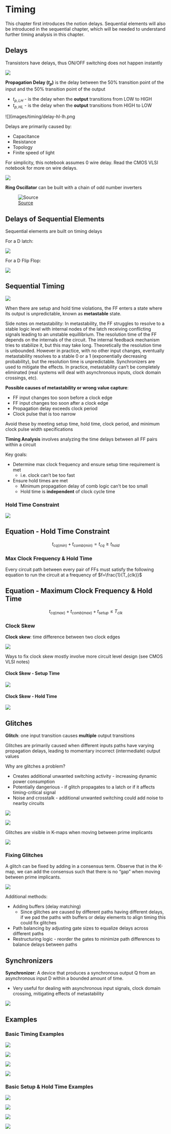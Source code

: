 # Timing

This chapter first introduces the notion delays. Sequential elements will also be introduced in the sequential chapter, which will be needed to understand further timing analysis in this chapter.


## Delays

Transistors have delays, thus ON/OFF switching does not happen instantly

![](images/timing/delay.png)

**Propagation Delay ($t_p$)** is the delay between the 50% transition point of the input and the 50% transition point of the output

- $t_{p, LH}$ - is the delay when the **output** transitions from LOW to HIGH
- $t_{p, HL}$ - is the delay when the **output** transitions from HIGH to LOW

![](images/timing/delay-hl-lh.png


Delays are primarily caused by:

- Capacitance
- Resistance
- Topology
- Finite speed of light

For simplicity, this notebook assumes 0 wire delay. Read the CMOS VLSI notebook for more on wire delays.

![](images/timing/delay-ex1.png)


**Ring Oscillator** can be built with a chain of odd number inverters

![[Source](https://moodle.insa-toulouse.fr/file.php/60/content/rfc_oscillators.html)](images/timing/ring-osc.png)


## Delays of Sequential Elements

Sequential elements are built on timing delays

For a D latch:

![](images/timing/dlatch-delay.png)


For a D Flip Flop:

![](images/timing/dff-timing.png)

## Sequential Timing

![](images/timing/timing-params.png)

When there are setup and hold time violations, the FF enters a state where its output is unpredictable, known as **metastable** state.

Side notes on metastability: In metastability, the FF struggles to resolve to a stable logic level with internal nodes of the latch receiving conflicting signals leading to an unstable equillibrium. The resolution time of the FF depends on the internals of the circuit. The internal feedback mechanism tries to stabilize it, but this may take long. Theoretically the resolution time is unbounded. However in practice, with no other input changes, eventually metastability resolves to a stable 0 or a 1 (exponentially decreasing probability), but the resolution time is unpredictable. Synchronizers are used to mitigate the effects. In practice, metastability can't be completely eliminated (real systems will deal with asynchronous inputs, clock domain crossings, etc).

**Possible causes of metastability or wrong value capture**:

- FF input changes too soon before a clock edge
- FF input changes too soon after a clock edge
- Propagation delay exceeds clock period
- Clock pulse that is too narrow

Avoid these by meeting setup time, hold time, clock period, and minimum clock pulse width specifications

**Timing Analysis** involves analyzing the time delays between all FF pairs within a circuit

Key goals:

- Determine max clock frequency and ensure setup time requirement is met
  - i.e. clock can't be too fast
- Ensure hold times are met
  - Minimum propagation delay of comb logic can't be too small
  - Hold time is **independent** of clock cycle time

### Hold Time Constraint

![](images/timing/holdtime.png)


::: {#nte-eqn-hold-time .callout-note}
## Equation - Hold Time Constraint
$$t_{cq(min)}+t_{comb(min)} = t_{cq} \geq t_{hold}$$
:::

### Max Clock Frequency & Hold Time

Every circuit path between every pair of FFs must satisfy the following equation to run the circuit at a frequency of $f=\frac{1}{T_{clk}}$

::: {#nte-eqn-max-freq .callout-note}
## Equation - Maximum Clock Frequency & Hold Time
$$t_{cq(max)}+t_{comb(max)}+t_{setup} \leq T_{clk}$$
:::

### Clock Skew

**Clock skew**: time difference between two clock edges

![](images/timing/clock-skeq.png)

Ways to fix clock skew mostly involve more circuit level design (see CMOS VLSI notes)

#### Clock Skew - Setup Time

![](images/timing/skew-setup.png)

#### Clock Skew - Hold Time

![](images/timing/skew-hold.png)


## Glitches

**Glitch**: one input transition causes **multiple** output transitions

Glitches are primarily caused when different inputs paths have varying propagation delays, leading to momentary incorrect (intermediate) output values

Why are glitches a problem?

- Creates additional unwanted switching activity - increasing dynamic power consumption
- Potentially dangerious - if glitch propagates to a latch or if it affects timing-critical signal
- Noise and crosstalk - additional unwanted switching could add noise to nearby circuits

![](images/timing/glitch.png)

![](images/timing/glitch1.png)

Glitches are visible in K-maps when moving between prime implicants

![](images/timing/glitch-kmap1.png)


### Fixing Glitches

A glitch can be fixed by adding in a consensus term. Observe that in the K-map, we can add the consensus such that there is no "gap" when moving between prime implicants.

![](images/timing/glitches-fix.png)

Additional methods:

- Adding buffers (delay matching)
  - Since glitches are caused by different paths having different delays, if we pad the paths with buffers or delay elements to align timing this could fix glitches
- Path balancing by adjusting gate sizes to equalize delays across different paths
- Restructuring logic - reorder the gates to minimize path differences to balance delays between paths


## Synchronizers

**Synchronizer**: A device that produces a synchronous output Q from an asynchronous input D within a bounded amount of time.

- Very useful for dealing with asynchronous input signals, clock domain crossing, mitigating effects of metastability

![](images/timing/synchronizer.png)

## Examples


### Basic Timing Examples

![](images/timing/basic-timing-ex1.png)


![](images/timing/basic-timing-ex2.png)

![](images/timing/basic-timing-ex3.png)

![](images/timing/ring-osc-ex1.png)


### Basic Setup & Hold Time Examples

![](images/timing/hold-time-ex1.png)

![](images/timing/max-freq-ex1.png)

![](images/timing/setup-hold-ex1.png)


![](images/timing/skewed-setup-hold-ex1.png)